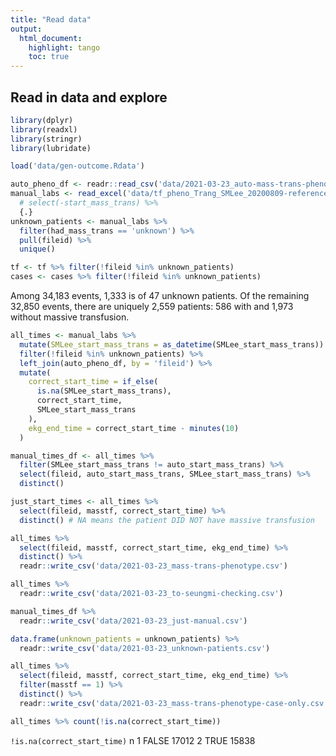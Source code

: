 ```yaml
---
title: "Read data"
output:
  html_document:
    highlight: tango
    toc: true
---
```


## Read in data and explore
```r
library(dplyr)
library(readxl)
library(stringr)
library(lubridate)
```

```r
load('data/gen-outcome.Rdata')
```


```r
auto_pheno_df <- readr::read_csv('data/2021-03-23_auto-mass-trans-phenotype.csv')
manual_labs <- read_excel('data/tf_pheno_Trang_SMLee_20200809-reference.xlsx', na = 'NA') %>% 
  # select(-start_mass_trans) %>% 
  {.}
unknown_patients <- manual_labs %>% 
  filter(had_mass_trans == 'unknown') %>% 
  pull(fileid) %>% 
  unique()

tf <- tf %>% filter(!fileid %in% unknown_patients)
cases <- cases %>% filter(!fileid %in% unknown_patients)
```


Among 34,183 events, 1,333 is of 47 unknown patients. Of the remaining 32,850 events, there are uniquely 2,559 patients: 586 with and 1,973 without massive transfusion.

```r
all_times <- manual_labs %>%
  mutate(SMLee_start_mass_trans = as_datetime(SMLee_start_mass_trans)) %>%
  filter(!fileid %in% unknown_patients) %>%
  left_join(auto_pheno_df, by = 'fileid') %>%
  mutate(
    correct_start_time = if_else(
      is.na(SMLee_start_mass_trans),
      correct_start_time,
      SMLee_start_mass_trans
    ),
    ekg_end_time = correct_start_time - minutes(10)
  )

manual_times_df <- all_times %>% 
  filter(SMLee_start_mass_trans != auto_start_mass_trans) %>%
  select(fileid, auto_start_mass_trans, SMLee_start_mass_trans) %>% 
  distinct()
```

```r
just_start_times <- all_times %>% 
  select(fileid, masstf, correct_start_time) %>% 
  distinct() # NA means the patient DID NOT have massive transfusion

all_times %>% 
  select(fileid, masstf, correct_start_time, ekg_end_time) %>% 
  distinct() %>% 
  readr::write_csv('data/2021-03-23_mass-trans-phenotype.csv')

all_times %>% 
  readr::write_csv('data/2021-03-23_to-seungmi-checking.csv')

manual_times_df %>% 
  readr::write_csv('data/2021-03-23_just-manual.csv')

data.frame(unknown_patients = unknown_patients) %>% 
  readr::write_csv('data/2021-03-23_unknown-patients.csv')

all_times %>% 
  select(fileid, masstf, correct_start_time, ekg_end_time) %>% 
  filter(masstf == 1) %>% 
  distinct() %>% 
  readr::write_csv('data/2021-03-23_mass-trans-phenotype-case-only.csv')

```

```r
all_times %>% count(!is.na(correct_start_time))
```

  `!is.na(correct_start_time)`     n
  <lgl>                        <int>
1 FALSE                        17012
2 TRUE                         15838
